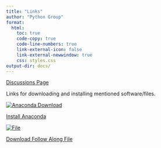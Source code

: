 ```yaml
---
title: "Links"
author: "Python Group"
format: 
  html:
    toc: true
    code-copy: true
    code-line-numbers: true
    link-external-icon: false
    link-external-newwindow: true
    css: styles.css
output-dir: docs/ 
---
```


<a href="https://github.mskcc.org/Python-Workshop/Python-Workshop.github.io/discussions"> Discussions Page </a>

Links for downloading and installing mentioned software/files. 

<a href="https://www.anaconda.com/download/success" class="link-block">
    <img src="icons/anaconda_secondary_logo.svg" alt="Anaconda Download">
    <p>Install Anaconda</p>
</a>

 <a href="https://github.mskcc.org/Python-Workshop/Python-Workshop.github.io/tree/main/FollowAlong" class="link-block">
    <img src="icons/code.png" alt="File">
    <p>Download Follow Along File</p>
</a>